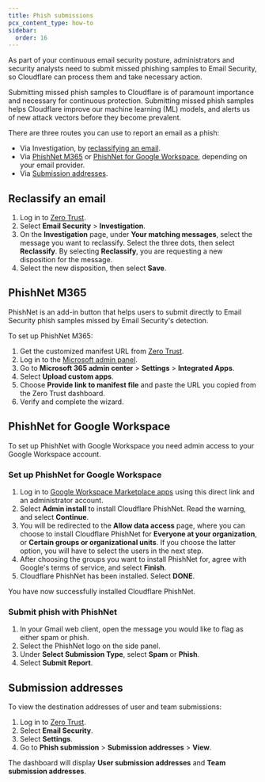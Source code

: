 ```yaml
---
title: Phish submissions
pcx_content_type: how-to
sidebar:
  order: 16
---
```



As part of your continuous email security posture, administrators and security analysts need to submit missed <GlossaryTooltip term="phishing">phishing</GlossaryTooltip> samples to Email Security, so Cloudflare can process them and take necessary action.

Submitting missed phish samples to Cloudflare is of paramount importance and necessary for continuous protection. Submitting missed phish samples helps Cloudflare improve our machine learning (ML) models, and alerts us of new attack vectors before they become prevalent.

There are three routes you can use to report an email as a phish:

- Via Investigation, by [reclassifying an email](/cloudflare-one/email-security/phish-submissions/#reclassify-an-email).
- Via [PhishNet M365](/cloudflare-one/email-security/phish-submissions/#phishnet-m365) or [PhishNet for Google Workspace](/cloudflare-one/email-security/phish-submissions/#phishnet-for-google-workspace), depending on your email provider.
- Via [Submission addresses](/cloudflare-one/email-security/phish-submissions/#submission-addresses).

## Reclassify an email

1. Log in to [Zero Trust](https://one.dash.cloudflare.com/).
2. Select **Email Security** > **Investigation**.
3. On the **Investigation** page, under **Your matching messages**, select the message you want to reclassify. Select the three dots, then select **Reclassify**. By selecting **Reclassify**, you are requesting a new disposition for the message.
4. Select the new disposition, then select **Save**.

## PhishNet M365

PhishNet is an add-in button that helps users to submit directly to Email Security <GlossaryTooltip term="phishing">phish</GlossaryTooltip> samples missed by Email Security's detection.

To set up PhishNet M365:

1. Get the customized manifest URL from [Zero Trust](https://one.dash.cloudflare.com/?to=/:account/email-security/settings/email-policy/phish-submission?tab=phish-submission).
2. Log in to the [Microsoft admin panel](https://admin.microsoft.com/). 
3. Go to **Microsoft 365 admin center** > **Settings** > **Integrated Apps**.
4. Select **Upload custom apps**.
5. Choose **Provide link to manifest file** and paste the URL you copied from the Zero Trust dashboard.
6. Verify and complete the wizard.

## PhishNet for Google Workspace

To set up PhishNet with Google Workspace you need admin access to your Google Workspace account.

### Set up PhishNet for Google Workspace

1. Log in to [Google Workspace Marketplace apps](https://workspace.google.com/marketplace/app/cloudflare_phishnet/11369379045) using this direct link and an administrator account.
2. Select **Admin install** to install Cloudflare PhishNet. Read the warning, and select **Continue**.
3. You will be redirected to the **Allow data access** page, where you can choose to install Cloudflare PhishNet for **Everyone at your organization**, or **Certain groups or organizational units**. If you choose the latter option, you will have to select the users in the next step.
4. After choosing the groups you want to install PhishNet for, agree with Google's terms of service, and select **Finish**.
5. Cloudflare PhishNet has been installed. Select **DONE**.

You have now successfully installed Cloudflare PhishNet.

### Submit phish with PhishNet

1. In your Gmail web client, open the message you would like to flag as either spam or phish.
2. Select the PhishNet logo on the side panel.
3. Under **Select Submission Type**, select **Spam** or **Phish**.
4. Select **Submit Report**.

## Submission addresses

To view the destination addresses of user and team submissions:

1. Log in to [Zero Trust](https://one.dash.cloudflare.com/).
2. Select **Email Security**.
3. Select **Settings**.
4. Go to **Phish submission** > **Submission addresses** > **View**.

The dashboard will display **User submission addresses** and **Team submission addresses**.